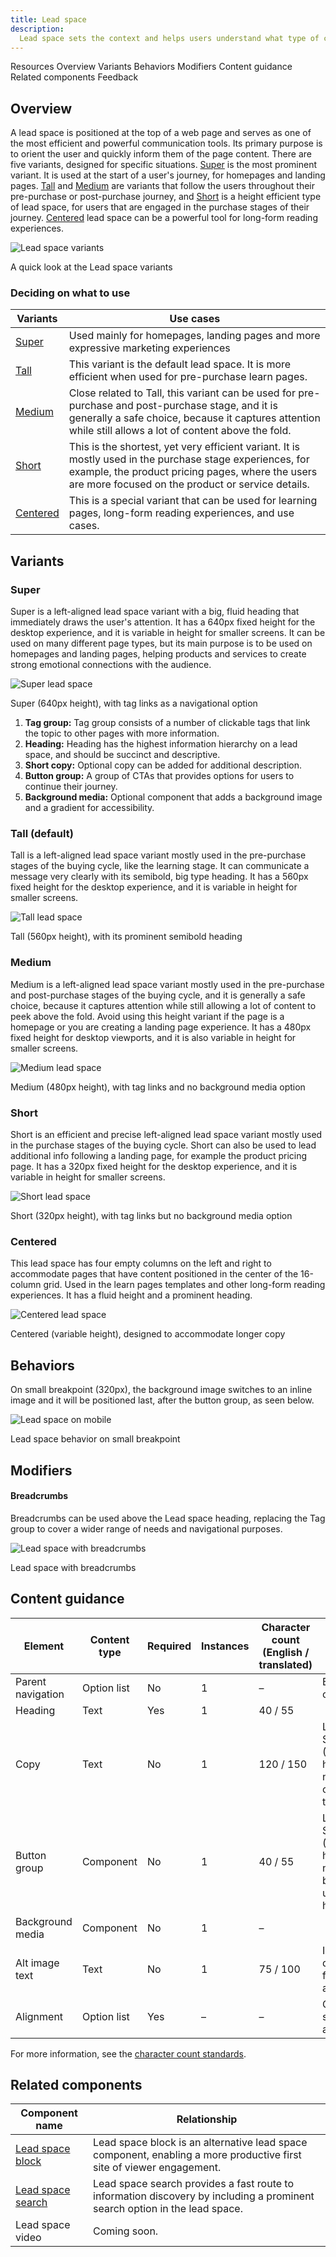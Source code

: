 ```yaml
---
title: Lead space
description:
  Lead space sets the context and helps users understand what type of content they are going to find on the page. It is always positioned at the top.
---
```



<ComponentDescription name="Lead space" type="layout" />

<AnchorLinks>

<AnchorLink>Resources</AnchorLink>
<AnchorLink>Overview</AnchorLink>
<AnchorLink>Variants</AnchorLink>
<AnchorLink>Behaviors</AnchorLink>
<AnchorLink>Modifiers</AnchorLink>
<AnchorLink>Content guidance</AnchorLink>
<AnchorLink>Related components</AnchorLink>
<AnchorLink>Feedback</AnchorLink>

</AnchorLinks>

<ResourceLinks name="Lead space" type="layout" />

## Overview

A lead space is positioned at the top of a web page and serves as one of the most efficient and powerful communication tools. Its primary purpose is to orient the user and quickly inform them of the page content. There are five variants, designed for specific situations.  [Super](#super) is the most prominent variant. It is used at the start of a user's journey, for homepages and landing pages. [Tall](#tall) and [Medium](#medium) are variants that follow the users throughout their pre-purchase or post-purchase journey, and [Short](#short) is a height efficient type of lead space, for users that are engaged in the purchase stages of their journey. [Centered](#centered) lead space can be a powerful tool for long-form reading experiences.

<Row>

<Column colMd={4} colLg={8}>

![Lead space variants](../../images/component/lead-space/component--lead-space--variants.gif)

<Caption>A quick look at the Lead space variants</Caption>

</Column>

</Row>


### Deciding on what to use




| Variants   | Use cases              | 
| ---------------- | ---------------------- |
| [Super](#super)   |  Used mainly for homepages, landing pages and more expressive marketing experiences |
| [Tall](#tall)     |  This variant is the default lead space. It is more efficient when used for pre-purchase learn pages. |
| [Medium](#medium)  |  Close related to Tall, this variant can be used for pre-purchase and post-purchase stage, and it is generally a safe choice, because it captures attention while still allows a lot of content above the fold. |
| [Short](#short)   |  This is the shortest, yet very efficient variant. It is mostly used in the purchase stage experiences, for example, the product pricing pages, where the users are more focused on the product or service details. |
| [Centered](#centered)   |  This is a special variant that can be used for learning pages, long-form reading experiences, and use cases. |



## Variants

### Super

Super is a left-aligned lead space variant with a big, fluid heading that immediately draws the user's attention. It has a 640px fixed height for the desktop experience, and it is variable in height for smaller screens. It can be used on many different page types, but its main purpose is to be used on homepages and landing pages, helping products and services to create strong emotional connections with the audience.

![Super lead space](../../images/component/lead-space/component--lead-space--super.jpg)

<Caption>
  Super (640px height), with tag links as a navigational option
</Caption>

1. **Tag group:** Tag group consists of a number of clickable tags that link the topic to other pages with more information.
1. **Heading:** Heading has the highest information hierarchy on a lead space, and should be succinct and descriptive.
1. **Short copy:** Optional copy can be added for additional description.
1. **Button group:** A group of CTAs that provides options for users to continue their journey.
1. **Background media:** Optional component that adds a background image and a gradient for accessibility.







### Tall (default)

Tall is a left-aligned lead space variant mostly used in the pre-purchase stages of the buying cycle, like the learning stage. It can communicate a message very clearly with its semibold, big type heading. It has a 560px fixed height for the desktop experience, and it is variable in height for smaller screens.

![Tall lead space](../../images/component/lead-space/component--lead-space--tall.jpg)

<Caption>
  Tall (560px height), with its prominent semibold heading
</Caption>



### Medium

Medium is a left-aligned lead space variant mostly used in the pre-purchase and post-purchase stages of the buying cycle, and it is generally a safe choice, because it captures attention while still allowing a lot of content to peek above the fold. Avoid using this height variant if the page is a homepage or you are creating a landing page experience. It has a 480px fixed height for desktop viewports, and it is also variable in height for smaller screens.

![Medium lead space](../../images/component/lead-space/component--lead-space--medium.jpg)

<Caption>
  Medium (480px height), with tag links and no background media option
</Caption>


### Short

Short is an efficient and precise left-aligned lead space variant mostly used in the purchase stages of the buying cycle. Short can also be used to lead additional info following a landing page, for example the product pricing page. It has a 320px fixed height for the desktop experience, and it is variable in height for smaller screens. 

![Short lead space](../../images/component/lead-space/component--lead-space--short.jpg)

<Caption>
  Short (320px height), with tag links but no background media option 
</Caption>



### Centered

This lead space has four empty columns on the left and right to accommodate pages that
have content positioned in the center of the 16-column grid. Used in the learn
pages templates and other long-form reading experiences. It has a fluid height and a prominent heading. 

![Centered lead space](../../images/component/lead-space/component--lead-space--centered.jpg)

<Caption>
  Centered (variable height), designed to accommodate longer copy
</Caption>



## Behaviors

On small breakpoint (320px), the background image switches to an inline image and it will be positioned last, after the button group, as seen below.

![Lead space on mobile](../../images/component/lead-space/component--lead-space--super--behaviors.jpg)

<Caption>
  Lead space behavior on small breakpoint
</Caption>


## Modifiers

#### Breadcrumbs

Breadcrumbs can be used above the Lead space heading, replacing the Tag group to cover a wider range of needs and navigational purposes.

![Lead space with breadcrumbs](../../images/component/lead-space/component--lead-space--super--modifiers.jpg)

<Caption>
  Lead space with breadcrumbs
</Caption>



## Content guidance


| Element                                                         | Content type | Required | Instances | Character count <br/>(English / translated) | Notes                                                                                         |
| --------------------------------------------------------------- | ------------ | -------- | --------- | ------------------------------------------- | -------------------------------------- |
| Parent navigation                                               | Option list  | No       | 1         | –                                           |   Breadcrumbs or Tag group   |
| Heading                                                         | Text         | Yes      | 1         | 40 / 55                                     |     |
| Copy                                                            | Text         | No       | 1         | 120 / 150                                   | Lead space Short variant (320px height) does not allow copy under the heading    |
| Button group                                                    | Component    | No       | 1         | 40 / 55                                     | Lead space Short variant (320px height) does not allow a button group under the heading    |
| Background media                                                | Component    | No       | 1         | –                                           |     |
| Alt image text                                                  | Text         | No       | 1         | 75 / 100                                    | Image description for accessibility  |
| Alignment                                                  | Option list         | Yes       | –         | –                                  | Center, left, size (for left-aligned only) |


For more information, see the
[character count standards](https://github.com/carbon-design-system/carbon-for-ibm-dotcom-website/wiki/Character-count-standards).




## Related components

| Component name                                                                                               | Relationship                                                                                                                                                        |
| ------------------------------------------------------------------------------------------------------------ | ------------------------------------------------------------------------------------------------------------------------------------------------------------------- |
| [Lead space block](https://www.ibm.com/standards/carbon/components/lead-space-block)                                 | Lead space block is an alternative lead space component, enabling a more productive first site of viewer engagement.             |
| [Lead space search](https://www.ibm.com/standards/carbon/components/lead-space-search)               | Lead space search provides a fast route to information discovery by including a prominent search option in the lead space.         |
| Lead space video | Coming soon. |



<ComponentFooter name="Lead space" type="layout" />
